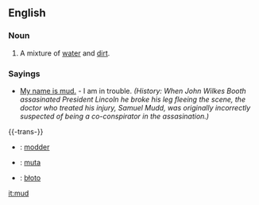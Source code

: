 ==English==
===Noun===
#A mixture of [[water]] and [[dirt]].

===Sayings===
*[[My name is mud.]] - I am in trouble. ''(History: When John Wilkes Booth assasinated President Lincoln he broke his leg fleeing the scene, the doctor who treated his injury, Samuel Mudd, was originally incorrectly suspected of being a co-conspirator in the assasination.)''


{{-trans-}}
*{{nl}}: [[modder]]
*{{fi}}: [[muta]]
*{{pl}}: [[błoto]]

[[it:mud]]